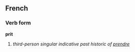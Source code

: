 ==French==
===Verb form===
'''prit'''

# ''third-person singular indicative past historic of [[prendre]]''